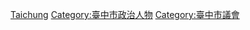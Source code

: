 [[Category:臺灣各地縣市議員|Taichung]]
[[Category:臺中市政治人物|Category:臺中市政治人物]]
[[Category:臺中市議會|Category:臺中市議會]]